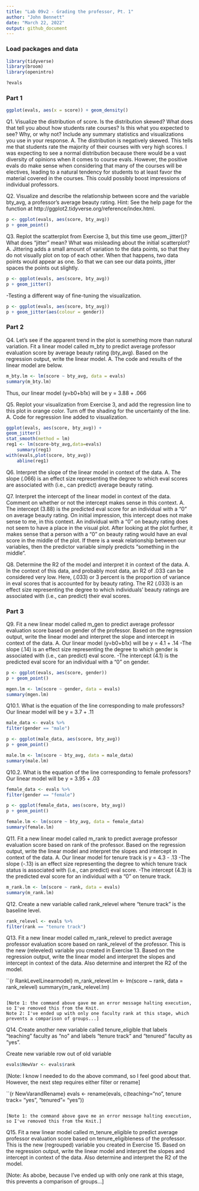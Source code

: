 ```yaml
---
title: "Lab 09v2 - Grading the professor, Pt. 1"
author: "John Bennett"
date: "March 22, 2022"
output: github_document
---
```


### Load packages and data

```r
library(tidyverse) 
library(broom)
library(openintro)
```

```r
?evals
```

### Part 1

```r
ggplot(evals, aes(x = score)) + geom_density()
```

Q1. Visualize the distribution of score. Is the distribution skewed? What does that tell you about how students rate courses? Is this what you expected to see? Why, or why not? Include any summary statistics and visualizations you use in your response.
A. The distribution is negatively skewed. This tells me that students rate the majority of their courses with very high scores. I was expecting to see a normal distribution because there would be a vast diversity of opinions when it comes to course evals. However, the positive evals do make sense when considering that many of the courses will be electives, leading to a natural tendency for students to at least favor the material covered in the courses. This could possibly boost impressions of individual professors. 

Q2. Visualize and describe the relationship between score and the variable bty_avg, a professor’s average beauty rating.
    Hint: See the help page for the function at http://ggplot2.tidyverse.org/reference/index.html.

```r
p <- ggplot(evals, aes(score, bty_avg))
p + geom_point()
```

Q3. Replot the scatterplot from Exercise 3, but this time use geom_jitter()? What does “jitter” mean? What was misleading about the initial scatterplot?
A. Jittering adds a small amount of variation to the data points, so that they do not visually plot on top of each other. When that happens, two data points would appear as one. So that we can see our data points, jitter spaces the points out slightly. 

```r
p <- ggplot(evals, aes(score, bty_avg))
p + geom_jitter()
```

-Testing a different way of fine-tuning the visualization. 
```r
p <- ggplot(evals, aes(score, bty_avg))
p + geom_jitter(aes(colour = gender))
```


### Part 2

Q4. Let’s see if the apparent trend in the plot is something more than natural variation. Fit a linear model called m_bty to predict average professor evaluation score by average beauty rating (bty_avg). Based on the regression output, write the linear model.
A. The code and results of the linear model are below.

```r
m_bty.lm <- lm(score ~ bty_avg, data = evals)
summary(m_bty.lm)
```

Thus, our linear model (y=b0+b1x) will be y = 3.88 + .066 

Q5. Replot your visualization from Exercise 3, and add the regression line to this plot in orange color. Turn off the shading for the uncertainty of the line.
A. Code for regression line added to visualization. 

```r
ggplot(evals, aes(score, bty_avg)) + 
geom_jitter() 
stat_smooth(method = lm) 
reg1 <- lm(score~bty_avg,data=evals) 
	summary(reg1)
with(evals,plot(score, bty_avg))
	abline(reg1)
```

Q6. Interpret the slope of the linear model in context of the data.
A. The slope (.066) is an effect size representing the degree to which eval scores are associated with (i.e., can predict) average beauty rating. 

Q7. Interpret the intercept of the linear model in context of the data. Comment on whether or not the intercept makes sense in this context.
A. The intercept (3.88) is the predicted eval score for an individual with a “0” on average beauty rating.
On initial impression, this intercept does not make sense to me, in this context. An individual with a "0" on beauty rating does not seem to have a place in the visual plot. After looking at the plot further, it makes sense that a person with a "0" on beauty rating would have an eval score in the middle of the plot. If there is a weak relationship between our variables, then the predictor variable simply predicts "something in the middle". 

Q8. Determine the R2 of the model and interpret it in context of the data.
A. In the context of this data, and probably most data, an R2 of .033 can be considered very low. Here, (.033) or 3 percent is the proportion of variance in eval scores that is accounted for by beauty rating. The R2 (.033) is an effect size representing the degree to which individuals’ beauty ratings are associated with (i.e., can predict) their eval scores.

### Part 3

Q9. Fit a new linear model called m_gen to predict average professor evaluation score based on gender of the professor. Based on the regression output, write the linear model and interpret the slope and intercept in context of the data.
A. Our linear model (y=b0+b1x) will be y = 4.1 + .14
-The slope (.14) is an effect size representing the degree to which gender is associated with (i.e., can predict) eval score. 
-The intercept (4.1) is the predicted eval score for an individual with a “0” on gender.


```r
p <- ggplot(evals, aes(score, gender))
p + geom_point()
```

```r
mgen.lm <- lm(score ~ gender, data = evals)
summary(mgen.lm)
```



Q10.1. What is the equation of the line corresponding to male professors? 
Our linear model will be y = 3.7 + .11


```r
male_data <- evals %>%
filter(gender == "male")
```

```r
p <- ggplot(male_data, aes(score, bty_avg))
p + geom_point()
```
```r
male.lm <- lm(score ~ bty_avg, data = male_data)
summary(male.lm)
```

Q10.2. What is the equation of the line corresponding to female professors?
Our linear model will be y = 3.95 + .03


```r
female_data <- evals %>%
filter(gender == "female")
```

```r
p <- ggplot(female_data, aes(score, bty_avg))
p + geom_point()
```

```r
female.lm <- lm(score ~ bty_avg, data = female_data)
summary(female.lm)
```


Q11. Fit a new linear model called m_rank to predict average professor evaluation score based on rank of the professor. Based on the regression output, write the linear model and interpret the slopes and intercept in context of the data.
A. Our linear model for tenure track is y = 4.3 - .13
-The slope (-.13) is an effect size representing the degree to which tenure track status is associated with (i.e., can predict) eval score. 
-The intercept (4.3) is the predicted eval score for an individual with a “0” on tenure track. 

```r
m_rank.lm <- lm(score ~ rank, data = evals)
summary(m_rank.lm)
```


Q12. Create a new variable called rank_relevel where "tenure track" is the baseline level.

```r
rank_relevel <- evals %>%
filter(rank == "tenure track")
```


Q13. Fit a new linear model called m_rank_relevel to predict average professor evaluation score based on rank_relevel of the professor. This is the new (releveled) variable you created in Exercise 13. Based on the regression output, write the linear model and interpret the slopes and intercept in context of the data. Also determine and interpret the R2 of the model.

``{r RankLevelLinearmodel}
m_rank_relevel.lm <- lm(score ~ rank, data = rank_relevel)
summary(m_rank_relevel.lm)
```

[Note 1: the command above gave me an error message halting execution, so I've removed this from the Knit.
Note 2: I've ended up with only one faculty rank at this stage, which prevents a comparison of groups...]

```
Q14. Create another new variable called tenure_eligible that labels "teaching" faculty as "no" and labels "tenure track" and "tenured" faculty as "yes".

Create new variable row out of old variable
```r
evals$NewVar <- evals$rank
```

[Note: I know I needed to do the above command, so I feel good about that. However, the next step requires either filter or rename]

``{r NewVarandRename}
evals <- rename(evals, c(teaching="no", tenure track= "yes", "tenured"= "yes"))
```

[Note 1: the command above gave me an error message halting execution, so I've removed this from the Knit.]

```
Q15. Fit a new linear model called m_tenure_eligible to predict average professor evaluation score based on tenure_eligibleness of the professor. This is the new (regrouped) variable you created in Exercise 15. Based on the regression output, write the linear model and interpret the slopes and intercept in context of the data. Also determine and interpret the R2
of the model.

[Note: As abobe, because I've ended up with only one rank at this stage, this prevents a comparison of groups...]


